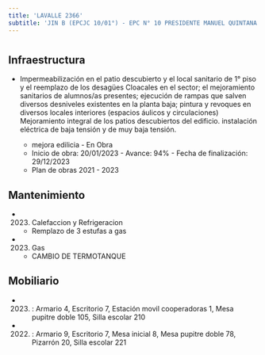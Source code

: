 ```yaml
---
title: 'LAVALLE 2366'
subtitle: 'JIN B (EPCJC 10/01°) - EPC N° 10 PRESIDENTE MANUEL QUINTANA - EPA N° 10 PRESIDENTE MANUEL QUINTANA'
---
```


#
## Infraestructura

* Impermeabilización en el patio descubierto y el local sanitario de 1° piso y el reemplazo de los desagües
Cloacales en el sector; el mejoramiento sanitarios de alumnos/as presentes; ejecución de rampas que salven diversos desniveles existentes en la planta baja;  pintura y revoques en diversos locales interiores (espacios áulicos y circulaciones)
Mejoramiento integral de los patios descubiertos del edificio. instalación eléctrica de baja tensión y de muy baja tensión.
 
    + mejora edilicia - En Obra 
    + Inicio de obra: 20/01/2023 - Avance: 94% - Fecha de finalización: 29/12/2023 
    + Plan de obras 2021 - 2023 






## Mantenimiento

*  (2023) Calefaccion y Refrigeracion 
    + Remplazo de 3 estufas a gas

*  (2023) Gas 
    + CAMBIO DE TERMOTANQUE





## Mobiliario

*  (2023) : Armario 4, Escritorio 7, Estación movil cooperadoras 1, Mesa pupitre doble 105, Silla escolar 210 

*  (2022) : Armario 9, Escritorio 7, Mesa inicial 8, Mesa pupitre doble 78, Pizarrón 20, Silla escolar 221 



